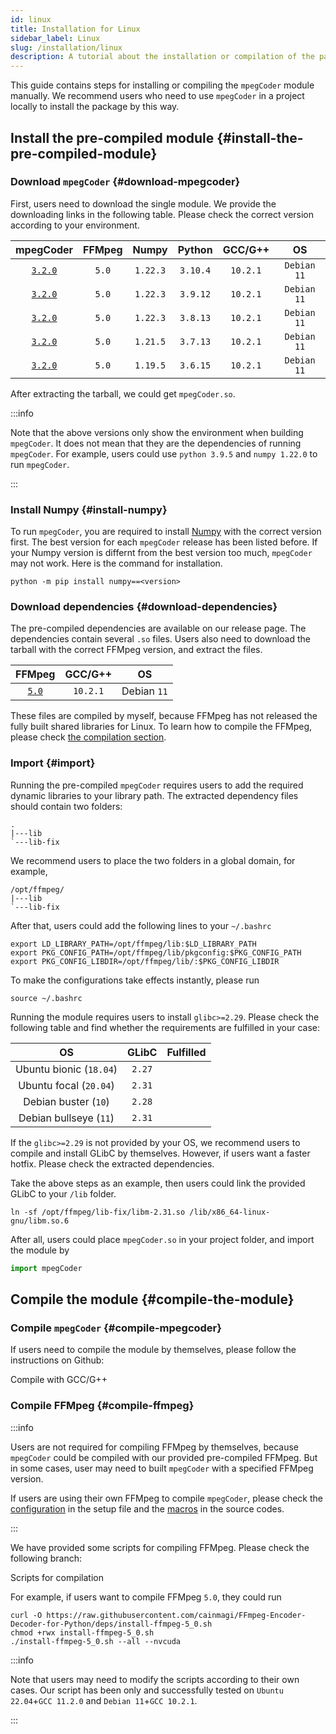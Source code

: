 ```yaml
---
id: linux
title: Installation for Linux
sidebar_label: Linux
slug: /installation/linux
description: A tutorial about the installation or compilation of the package for Linux.
---
```




This guide contains steps for installing or compiling the `mpegCoder` module manually. We recommend users who need to use `mpegCoder` in a project locally to install the package by this way.

## Install the pre-compiled module {#install-the-pre-compiled-module}

### Download `mpegCoder` {#download-mpegcoder}

First, users need to download the single module. We provide the downloading links in the following table. Please check the correct version according to your environment.

| mpegCoder | FFMpeg | Numpy | Python | GCC/G++ | OS |
| :-----: | :-----: | :-----: | :-----: | :-----: | :-----: |
| [`3.2.0`<InlineIcon icon={mdiDownloadBox}/>][download-3-2-0-py310] | `5.0` | `1.22.3` | `3.10.4` | `10.2.1` | `Debian 11` |
| [`3.2.0`<InlineIcon icon={mdiDownloadBox}/>][download-3-2-0-py39]  | `5.0` | `1.22.3` | `3.9.12` | `10.2.1` | `Debian 11` |
| [`3.2.0`<InlineIcon icon={mdiDownloadBox}/>][download-3-2-0-py38]  | `5.0` | `1.22.3` | `3.8.13` | `10.2.1` | `Debian 11` |
| [`3.2.0`<InlineIcon icon={mdiDownloadBox}/>][download-3-2-0-py37]  | `5.0` | `1.21.5` | `3.7.13` | `10.2.1` | `Debian 11` |
| [`3.2.0`<InlineIcon icon={mdiDownloadBox}/>][download-3-2-0-py36]  | `5.0` | `1.19.5` | `3.6.15` | `10.2.1` | `Debian 11` |

After extracting the tarball, we could get `mpegCoder.so`.

:::info

Note that the above versions only show the environment when building `mpegCoder`. It does not mean that they are the dependencies of running `mpegCoder`. For example, users could use `python 3.9.5` and `numpy 1.22.0` to run `mpegCoder`.

:::

### Install Numpy {#install-numpy}

To run `mpegCoder`, you are required to install [Numpy<IconExternalLink/>][link-numpy] with the correct version first. The best version for each `mpegCoder` release has been listed before. If your Numpy version is differnt from the best version too much, `mpegCoder` may not work. Here is the command for installation.

```shell
python -m pip install numpy==<version>
```

### Download dependencies {#download-dependencies}

The pre-compiled dependencies are available on our release page. The dependencies contain several `.so` files. Users also need to download the tarball with the correct FFMpeg version, and extract the files.

| FFMpeg | GCC/G++ | OS |
| :-----: | :-----: | :-----: |
| [`5.0`<InlineIcon icon={mdiDownloadBox}/>][download-ff-5-0] | `10.2.1` | Debian `11` |

These files are compiled by myself, because FFMpeg has not released the fully built shared libraries for Linux. To learn how to compile the FFMpeg, please check [the compilation section](#compile-the-module).

### Import {#import}

Running the pre-compiled `mpegCoder` requires users to add the required dynamic libraries to your library path. The extracted dependency files should contain two folders:

```shell
.
|---lib
`---lib-fix
```

We recommend users to place the two folders in a global domain, for example,

```shell
/opt/ffmpeg/
|---lib
`---lib-fix
```

After that, users could add the following lines to your `~/.bashrc`

```shell
export LD_LIBRARY_PATH=/opt/ffmpeg/lib:$LD_LIBRARY_PATH
export PKG_CONFIG_PATH=/opt/ffmpeg/lib/pkgconfig:$PKG_CONFIG_PATH
export PKG_CONFIG_LIBDIR=/opt/ffmpeg/lib/:$PKG_CONFIG_LIBDIR
```

To make the configurations take effects instantly, please run

```shell
source ~/.bashrc
```

Running the module requires users to install `glibc>=2.29`. Please check the following table and find whether the requirements are fulfilled in your case:

| OS | GLibC | Fulfilled |
| :-----: | :-----: | :-----: |
| Ubuntu bionic (`18.04`) | `2.27` | <InlineIcon icon={vsiCloseIcon}/> |
| Ubuntu focal (`20.04`) | `2.31` | <InlineIcon icon={vsiCheckIcon}/> |
| Debian buster (`10`) | `2.28` | <InlineIcon icon={vsiCloseIcon}/> |
| Debian bullseye (`11`) | `2.31` | <InlineIcon icon={vsiCheckIcon}/> |

If the `glibc>=2.29` is not provided by your OS, we recommend users to compile and install GLibC by themselves. However, if users want a faster hotfix. Please check the extracted dependencies.

Take the above steps as an example, then users could link the provided GLibC to your `/lib` folder.

```shell
ln -sf /opt/ffmpeg/lib-fix/libm-2.31.so /lib/x86_64-linux-gnu/libm.so.6
```

After all, users could place `mpegCoder.so` in your project folder, and import the module by

```python
import mpegCoder
```

## Compile the module {#compile-the-module}

### Compile `mpegCoder` {#compile-mpegcoder}

If users need to compile the module by themselves, please follow the instructions on Github:

<p>
  <DarkButton to="https://github.com/cainmagi/FFmpeg-Encoder-Decoder-for-Python/blob/3.2.0-linux/README.md" icon={vsiDebugAlt}>
    Compile with GCC/G++
  </DarkButton>
</p>

### Compile FFMpeg {#compile-ffmpeg}

:::info

Users are not required for compiling FFMpeg by themselves, because `mpegCoder` could be compiled with our provided pre-compiled FFMpeg. But in some cases, user may need to built `mpegCoder` with a specified FFMpeg version.

If users are using their own FFMpeg to compile `mpegCoder`, please check the [configuration<IconExternalLink/>][code-config] in the setup file and the [macros<IconExternalLink/>][code-macros] in the source codes.

:::

We have provided some scripts for compiling FFMpeg. Please check the following branch:

<p>
  <DarkButton to="https://github.com/cainmagi/FFmpeg-Encoder-Decoder-for-Python/tree/deps" icon={octMarkGithub16}>
    Scripts for compilation
  </DarkButton>
</p>

For example, if users want to compile FFMpeg `5.0`, they could run

```shell
curl -O https://raw.githubusercontent.com/cainmagi/FFmpeg-Encoder-Decoder-for-Python/deps/install-ffmpeg-5_0.sh
chmod +rwx install-ffmpeg-5_0.sh
./install-ffmpeg-5_0.sh --all --nvcuda
```

:::info

Note that users may need to modify the scripts according to their own cases. Our script has been only and successfully tested on `Ubuntu 22.04`+`GCC 11.2.0` and `Debian 11`+`GCC 10.2.1`.

:::

[download-3-2-0-py310]:https://github.com/cainmagi/FFmpeg-Encoder-Decoder-for-Python/releases/download/3.2.0-linux/mpegCoder_3_2_0_Linux_py310.tar.xz
[download-3-2-0-py39]:https://github.com/cainmagi/FFmpeg-Encoder-Decoder-for-Python/releases/download/3.2.0-linux/mpegCoder_3_2_0_Linux_py39.tar.xz
[download-3-2-0-py38]:https://github.com/cainmagi/FFmpeg-Encoder-Decoder-for-Python/releases/download/3.2.0-linux/mpegCoder_3_2_0_Linux_py38.tar.xz
[download-3-2-0-py37]:https://github.com/cainmagi/FFmpeg-Encoder-Decoder-for-Python/releases/download/3.2.0-linux/mpegCoder_3_2_0_Linux_py37.tar.xz
[download-3-2-0-py36]:https://github.com/cainmagi/FFmpeg-Encoder-Decoder-for-Python/releases/download/3.2.0-linux/mpegCoder_3_2_0_Linux_py36.tar.xz
[download-ff-5-0]:https://github.com/cainmagi/FFmpeg-Encoder-Decoder-for-Python/releases/download/deps-3.2.0/so-linux-ffmpeg_5_0.tar.xz
[code-config]:https://github.com/cainmagi/FFmpeg-Encoder-Decoder-for-Python/blob/master-linux/setup.py#L34
[code-macros]:https://github.com/cainmagi/FFmpeg-Encoder-Decoder-for-Python/blob/master-linux/MpegCoder/MpegBase.h#L11
[link-numpy]:https://numpy.org "Numpy"
